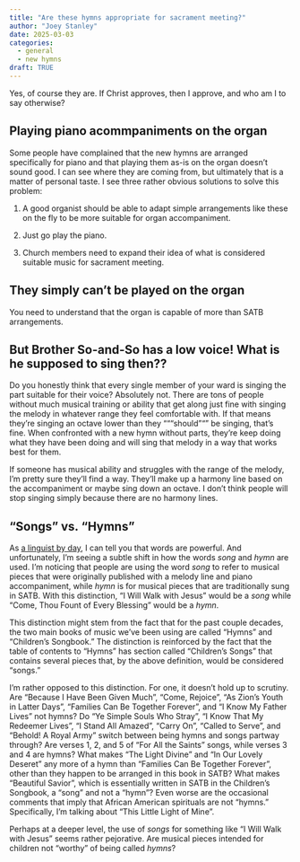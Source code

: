 ```yaml
---
title: "Are these hymns appropriate for sacrament meeting?"
author: "Joey Stanley"
date: 2025-03-03
categories:
  - general
  - new hymns
draft: TRUE
---
```


Yes, of course they are. If Christ approves, then I approve, and who am I to say otherwise?

## Playing piano acommpaniments on the organ

Some people have complained that the new hymns are arranged specifically for piano and that playing them as-is on the organ doesn't sound good. I can see where they are coming from, but ultimately that is a matter of personal taste. I see three rather obvious solutions to solve this problem:

1. A good organist should be able to adapt simple arrangements like these on the fly to be more suitable for organ accompaniment. 

1. Just go play the piano.

1. Church members need to expand their idea of what is considered suitable music for sacrament meeting. 

## They simply can't be played on the organ

You need to understand that the organ is capable of more than SATB arrangements.



## But Brother So-and-So has a low voice! What is he supposed to sing then??

Do you honestly think that every single member of your ward is singing the part suitable for their voice? Absolutely not. There are tons of people without much musical training or ability that get along just fine with singing the melody in whatever range they feel comfortable with. If that means they're singing an octave lower than they """should""" be singing, that's fine. When confronted with a new hymn without parts, they're keep doing what they have been doing and will sing that melody in a way that works best for them. 

If someone has musical ability and struggles with the range of the melody, I'm pretty sure they'll find a way. They'll make up a harmony line based on the accompaniment or maybe sing down an octave. I don't think people will stop singing simply because there are no harmony lines. 


## "Songs" vs. "Hymns"

As [a linguist by day](joeystanley.com), I can tell you that words are powerful. And unfortunately, I'm seeing a subtle shift in how the words *song* and *hymn* are used. I'm noticing that people are using the word *song* to refer to musical pieces that were originally published with a melody line and piano accompaniment, while *hymn* is for musical pieces that are traditionally sung in SATB. With this distinction, "I Will Walk with Jesus" would be a *song* while "Come, Thou Fount of Every Blessing" would be a *hymn*. 

This distinction might stem from the fact that for the past couple decades, the two main books of music we've been using are called "Hymns" and "Children's Songbook." The distinction is reinforced by the fact that the table of contents to "Hymns" has section called "Children's Songs" that contains several pieces that, by the above definition, would be considered "songs." 

I'm rather opposed to this distinction. For one, it doesn't hold up to scrutiny. Are "Because I Have Been Given Much", "Come, Rejoice", "As Zion's Youth in Latter Days", "Families Can Be Together Forever", and "I Know My Father Lives" not hymns? Do "Ye Simple Souls Who Stray", "I Know That My Redeemer Lives", "I Stand All Amazed", "Carry On", "Called to Serve", and "Behold! A Royal Army" switch between being hymns and songs partway through? Are verses 1, 2, and 5 of "For All the Saints" songs, while verses 3 and 4 are hymns? What makes "The Light Divine" and "In Our Lovely Deseret" any more of a hymn than "Families Can Be Together Forever", other than they happen to be arranged in this book in SATB? What makes "Beautiful Savior", which is essentially written in SATB in the Children's Songbook, a "song" and not a "hymn"? Even worse are the occasional comments that imply that African American spirituals are not "hymns." Specifically, I'm talking about "This Little Light of Mine". 

Perhaps at a deeper level, the use of *songs* for something like "I Will Walk with Jesus" seems rather pejorative. Are musical pieces intended for children not "worthy" of being called *hymns*? 

